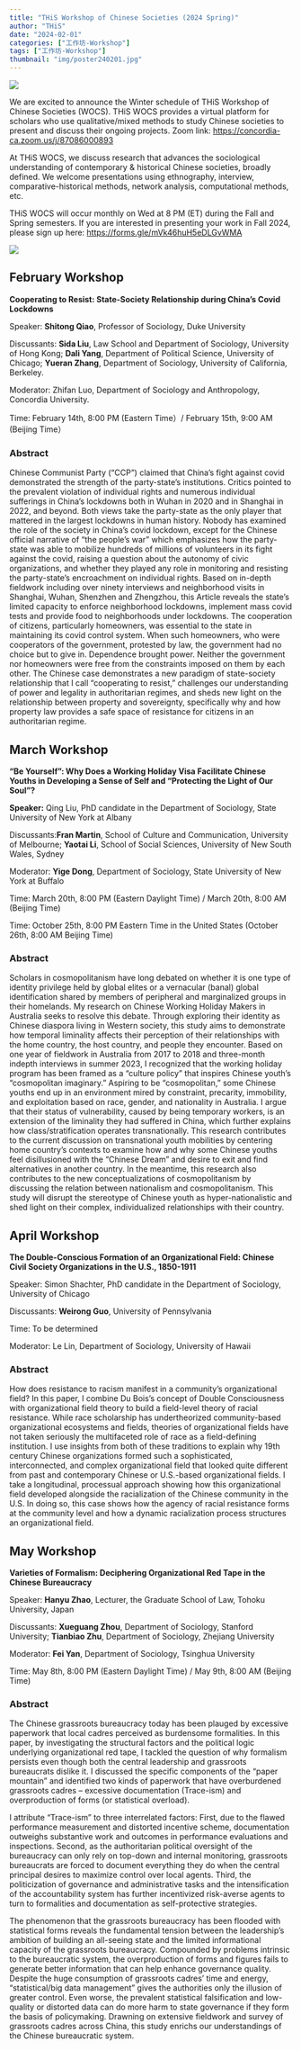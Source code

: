 ```yaml
---
title: "THiS Workshop of Chinese Societies (2024 Spring)"
author: "THiS"
date: "2024-02-01"
categories: ["工作坊-Workshop"]
tags: ["工作坊-Workshop"]
thumbnail: "img/poster240201.jpg"
---
```


![](/img/logo1.png)

We are excited to announce the Winter schedule of THiS Workshop of Chinese Societies (WOCS). THiS WOCS provides a virtual platform for scholars who use qualitative/mixed methods to study Chinese societies to present and discuss their ongoing projects. Zoom link: <https://concordia-ca.zoom.us/j/87086000893>

At THiS WOCS, we discuss research that advances the sociological understanding of contemporary & historical Chinese societies, broadly defined. We welcome presentations using ethnography, interview, comparative-historical methods, network analysis, computational methods, etc.

THiS WOCS will occur monthly on Wed at 8 PM (ET) during the Fall and Spring semesters. If you are interested in presenting your work in Fall 2024, please sign up here: <https://forms.gle/mVk46huH5eDLGvWMA>

![](/img/logo2.png)

## February Workshop

**Cooperating to Resist: State-Society Relationship during China's Covid Lockdowns**

Speaker: **Shitong Qiao**, Professor of Sociology, Duke University

Discussants: **Sida Liu**, Law School and Department of Sociology, University of Hong Kong; **Dali Yang**, Department of Political Science, University of Chicago; **Yueran Zhang**, Department of Sociology, University of California, Berkeley.

Moderator: Zhifan Luo, Department of Sociology and Anthropology, Concordia University.

Time: February 14th, 8:00 PM (Eastern Time）/ February 15th, 9:00 AM (Beijing Time）

### Abstract

Chinese Communist Party (“CCP”) claimed that China’s fight against covid demonstrated the strength of the party-state’s institutions. Critics pointed to the prevalent violation of individual rights and numerous individual sufferings in China’s lockdowns both in Wuhan in 2020 and in Shanghai in 2022, and beyond. Both views take the party-state as the only player that mattered in the largest lockdowns in human history. Nobody has examined the role of the society in China’s covid lockdown, except for the Chinese official narrative of “the people’s war” which emphasizes how the party-state was able to mobilize hundreds of millions of volunteers in its fight against the covid, raising a question about the autonomy of civic organizations, and whether they played any role in monitoring and resisting the party-state’s encroachment on individual rights. Based on in-depth fieldwork including over ninety interviews and neighborhood visits in Shanghai, Wuhan, Shenzhen and Zhengzhou, this Article reveals the state’s limited capacity to enforce neighborhood lockdowns, implement mass covid tests and provide food to neighborhoods under lockdowns. The cooperation of citizens, particularly homeowners, was essential to the state in maintaining its covid control system. When such homeowners, who were cooperators of the government, protested by law, the government had no choice but to give in. Dependence brought power. Neither the government nor homeowners were free from the constraints imposed on them by each other. The Chinese case demonstrates a new paradigm of state-society relationship that I call “cooperating to resist,” challenges our understanding of power and legality in authoritarian regimes, and sheds new light on the relationship between property and sovereignty, specifically why and how property law provides a safe space of resistance for citizens in an authoritarian regime.

## March Workshop

**"Be Yourself": Why Does a Working Holiday Visa Facilitate Chinese Youths in Developing a Sense of Self and "Protecting the Light of Our Soul"?**

**Speaker:** Qing Liu, PhD candidate in the Department of Sociology, State University of New York at Albany

Discussants:**Fran Martin**, School of Culture and Communication, University of Melbourne; **Yaotai Li**, School of Social Sciences, University of New South Wales, Sydney

Moderator: **Yige Dong**, Department of Sociology, State University of New York at Buffalo

Time: March 20th, 8:00 PM (Eastern Daylight Time) / March 20th, 8:00 AM (Beijing Time)

Time: October 25th, 8:00 PM Eastern Time in the United States (October 26th, 8:00 AM Beijing Time)

### Abstract

Scholars in cosmopolitanism have long debated on whether it is one type of identity privilege held by global elites or a vernacular (banal) global identification shared by members of peripheral and marginalized groups in their homelands. My research on Chinese Working Holiday Makers in Australia seeks to resolve this debate. Through exploring their identity as Chinese diaspora living in Western society, this study aims to demonstrate how temporal liminality affects their perception of their relationships with the home country, the host country, and people they encounter. Based on one year of fieldwork in Australia from 2017 to 2018 and three-month indepth interviews in summer 2023, I recognized that the working holiday program has been framed as a “culture policy” that inspires Chinese youth’s “cosmopolitan imaginary.” Aspiring to be “cosmopolitan,” some Chinese youths end up in an environment mired by constraint, precarity, immobility, and exploitation based on race, gender, and nationality in Australia. I argue that their status of vulnerability, caused by being temporary workers, is an extension of the liminality they had suffered in China, which further explains how class/stratification operates transnationally. This research contributes to the current discussion on transnational youth mobilities by centering home country’s contexts to examine how and why some Chinese youths feel disillusioned with the "Chinese Dream" and desire to exit and find alternatives in another country. In the meantime, this research also contributes to the new conceptualizations of cosmopolitanism by discussing the relation between nationalism and cosmopolitanism. This study will disrupt the stereotype of Chinese youth as hyper-nationalistic and shed light on their complex, individualized relationships with their country.

## April Workshop

**The Double-Conscious Formation of an Organizational Field: Chinese Civil Society Organizations in the U.S., 1850-1911**

Speaker: Simon Shachter, PhD candidate in the Department of Sociology, University of Chicago

Discussants: **Weirong Guo**, University of Pennsylvania

Time: To be determined

Moderator: Le Lin, Department of Sociology, University of Hawaii

### Abstract

How does resistance to racism manifest in a community’s organizational field? In this paper, I combine Du Bois’s concept of Double Consciousness with organizational field theory to build a field-level theory of racial resistance. While race scholarship has undertheorized community-based organizational ecosystems and fields, theories of organizational fields have not taken seriously the multifaceted role of race as a field-defining institution. I use insights from both of these traditions to explain why 19th century Chinese organizations formed such a sophisticated, interconnected, and complex organizational field that looked quite different from past and contemporary Chinese or U.S.-based organizational fields. I take a longitudinal, processual approach showing how this organizational field developed alongside the racialization of the Chinese community in the U.S. In doing so, this case shows how the agency of racial resistance forms at the community level and how a dynamic racialization process structures an organizational field.

## May Workshop

**Varieties of Formalism: Deciphering Organizational Red Tape in the Chinese Bureaucracy**

Speaker: **Hanyu Zhao**, Lecturer, the Graduate School of Law, Tohoku University, Japan

Discussants: **Xueguang Zhou**, Department of Sociology, Stanford University; **Tianbiao Zhu**, Department of Sociology, Zhejiang University

Moderator: **Fei Yan**, Department of Sociology, Tsinghua University

Time: May 8th, 8:00 PM (Eastern Daylight Time) / May 9th, 8:00 AM (Beijing Time)

### Abstract

The Chinese grassroots bureaucracy today has been plauged by excessive paperwork that local cadres perceived as burdensome formalities. In this paper, by investigating the structural factors and the political logic underlying organizational red tape, I tackled the question of why formalism persists even though both the central leadership and grassroots bureaucrats dislike it. I discussed the specific components of the “paper mountain” and identified two kinds of paperwork that have overburdened grassroots cadres – excessive documentation (Trace-ism) and overproduction of forms (or statistical overload). 

I attribute “Trace-ism” to three interrelated factors: First, due to the flawed performance measurement and distorted incentive scheme, documentation outweighs substantive work and outcomes in performance evaluations and inspections. Second, as the authoritarian political oversight of the bureaucracy can only rely on top-down and internal monitoring, grassroots bureaucrats are forced to document everything they do when the central principal desires to maximize control over local agents. Third, the politicization of governance and administrative tasks and the intensification of the accountability system has further incentivized risk-averse agents to turn to formalities and documentation as self-protective strategies. 

The phenomenon that the grassroots bureaucracy has been flooded with statistical forms reveals the fundamental tension between the leadership’s ambition of building an all-seeing state and the limited informational capacity of the grassroots bureaucracy. Compounded by problems intrinsic to the bureaucratic system, the overproduction of forms and figures fails to generate better information that can help enhance governance quality. Despite the huge consumption of grassroots cadres’ time and energy, “statistical/big data management” gives the authorities only the illusion of greater control. Even worse, the prevalent statistical falsification and low-quality or distorted data can do more harm to state governance if they form the basis of policymaking. Drawning on extensive fieldwork and survey of grassroots cadres across China, this study enrichs our understandings of the Chinese bureaucratic system.